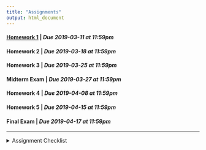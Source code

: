 ```yaml
---
title: "Assignments"
output: html_document
---
```


#### [Homework 1](https://rstudio.cloud/spaces/12013/project/245724) | *Due 2019-03-11 at 11:59pm*
#### Homework 2 | *Due 2019-03-18 at 11:59pm*
#### Homework 3 | *Due 2019-03-25 at 11:59pm*
#### Midterm Exam | *Due 2019-03-27 at 11:59pm*
#### Homework 4 | *Due 2019-04-08 at 11:59pm*
#### Homework 5 | *Due 2019-04-15 at 11:59pm*
#### Final Exam | *Due 2019-04-17 at 11:59pm*

---
<details>
<summary>Assignment Checklist
</summary>

1. Login to [RStudio Cloud](https://rstudio.cloud/)
2. Navigate to the course workspace
3. Click on the homework assignment
4. CLick Start or Continue, whichever appears at the top of the assignment
5. Look at `README.md` for homework instructions
6. Make the needed changes to your project (do not make changes after the due date)
</details>